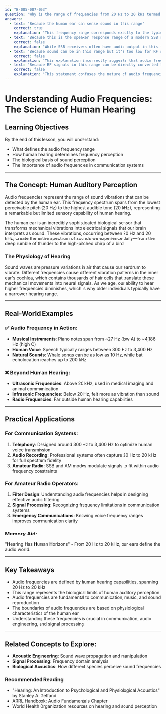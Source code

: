 ```yaml
---
id: "B-005-007-003"
question: "Why is the range of frequencies from 20 Hz to 20 kHz termed audio frequencies?"
answers:
  - text: "Because the human ear can sense sound in this range"
    correct: true
    explanation: "This frequency range corresponds exactly to the typical human auditory perception capabilities. The lower limit of 20 Hz represents the lowest pitch humans can perceive as a sound, while the upper limit of 20 kHz represents the highest frequency most humans can hear, particularly younger individuals. This range defines the fundamental boundaries of human hearing and provides the basis for the term 'audio frequencies'."
  - text: "Because this is the speaker response range of a modern SSB receiver"
    correct: false
    explanation: "While SSB receivers often have audio output in this frequency range, this is a consequence of human hearing limitations, not the defining characteristic of audio frequencies. The audio frequency range is a biological characteristic of human hearing, not a technical specification of radio equipment."
  - text: "Because sound can be in this range but it's too low for RF signals"
    correct: false
    explanation: "This explanation incorrectly suggests that audio frequencies are defined by their unsuitability for radio transmission. In reality, audio frequencies are defined by human auditory perception, not by their potential for radio transmission. Many audio signals can be and are transmitted via radio techniques."
  - text: "Because RF signals in this range can be directly converted to sound"
    correct: false
    explanation: "This statement confuses the nature of audio frequencies. Audio frequencies are defined by human hearing capabilities, not by their convertibility to sound. Not all signals in this range can be directly converted to audible sound, and the ability to convert a signal does not determine its classification as an audio frequency."
---
```


# Understanding Audio Frequencies: The Science of Human Hearing

## Learning Objectives
By the end of this lesson, you will understand:
- What defines the audio frequency range
- How human hearing determines frequency perception
- The biological basis of sound perception
- The importance of audio frequencies in communication systems

---

## The Concept: Human Auditory Perception

Audio frequencies represent the range of sound vibrations that can be detected by the human ear. This frequency spectrum spans from the lowest perceivable pitch (20 Hz) to the highest audible tone (20 kHz), representing a remarkable but limited sensory capability of human hearing.

The human ear is an incredibly sophisticated biological sensor that transforms mechanical vibrations into electrical signals that our brain interprets as sound. These vibrations, occurring between 20 Hz and 20 kHz, create the entire spectrum of sounds we experience daily—from the deep rumble of thunder to the high-pitched chirp of a bird.

### The Physiology of Hearing

Sound waves are pressure variations in air that cause our eardrum to vibrate. Different frequencies cause different vibration patterns in the inner ear's cochlea, which contains thousands of hair cells that translate these mechanical movements into neural signals. As we age, our ability to hear higher frequencies diminishes, which is why older individuals typically have a narrower hearing range.

---

## Real-World Examples

### ✅ Audio Frequency in Action:
- **Musical Instruments**: Piano notes span from ~27 Hz (low A) to ~4,186 Hz (high C)
- **Human Voice**: Speech typically ranges between 300 Hz to 3,400 Hz
- **Natural Sounds**: Whale songs can be as low as 10 Hz, while bat echolocation reaches up to 200 kHz

### ❌ Beyond Human Hearing:
- **Ultrasonic Frequencies**: Above 20 kHz, used in medical imaging and animal communication
- **Infrasonic Frequencies**: Below 20 Hz, felt more as vibration than sound
- **Radio Frequencies**: Far outside human hearing capabilities

---

## Practical Applications

### For Communication Systems:
1. **Telephony**: Designed around 300 Hz to 3,400 Hz to optimize human voice transmission
2. **Audio Recording**: Professional systems often capture 20 Hz to 20 kHz for full spectrum fidelity
3. **Amateur Radio**: SSB and AM modes modulate signals to fit within audio frequency constraints

### For Amateur Radio Operators:
1. **Filter Design**: Understanding audio frequencies helps in designing effective audio filtering
2. **Signal Processing**: Recognizing frequency limitations in communication systems
3. **Emergency Communications**: Knowing voice frequency ranges improves communication clarity

### Memory Aid:
"**H**earing **H**as **H**uman **H**orizons" - From 20 Hz to 20 kHz, our ears define the audio world.

---

## Key Takeaways

- Audio frequencies are defined by human hearing capabilities, spanning 20 Hz to 20 kHz
- This range represents the biological limits of human auditory perception
- Audio frequencies are fundamental to communication, music, and sound reproduction
- The boundaries of audio frequencies are based on physiological characteristics of the human ear
- Understanding these frequencies is crucial in communication, audio engineering, and signal processing

---

## Related Concepts to Explore:
- **Acoustic Engineering**: Sound wave propagation and manipulation
- **Signal Processing**: Frequency domain analysis
- **Biological Acoustics**: How different species perceive sound frequencies

### Recommended Reading
- "Hearing: An Introduction to Psychological and Physiological Acoustics" by Stanley A. Gelfand
- ARRL Handbook: Audio Fundamentals Chapter
- World Health Organization resources on hearing and sound perception